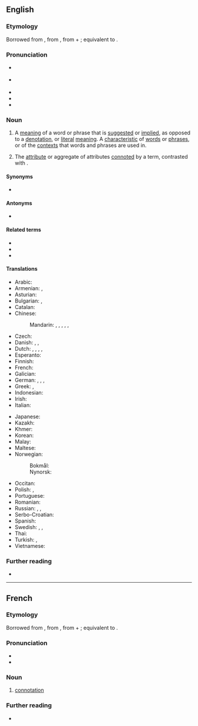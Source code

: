 ==English==
{{wikipedia}}

===Etymology===
Borrowed from {{bor|en|ML.|connotātiō}}, from {{m|la|connotō|t=I mark in addition}}, from {{der|en|la|con-|t=together, with}} + {{m|la|noto|t=I note}}; equivalent to {{suffix|en|connote|ation}}.

===Pronunciation===
* {{a|GA}} {{IPA|en|/ˌkɑnəˈteɪʃən/}}
* {{a|RP}} {{IPA|en|/ˌkɒnəˈteɪʃən/}}
* {{audio|en|LL-Q1860 (eng)-Vealhurl-connotation.wav|Audio (Southern England)}}
* {{rhymes|en|eɪʃən|s=4}}
* {{hyphenation|en|con|no|ta|tion}}

===Noun===
{{en-noun}}

# {{lb|en|semantics}} A [[meaning]] of a word or phrase that is [[suggest]]ed or [[implied]], as opposed to a [[denotation]], or [[literal]] [[meaning]]. A [[characteristic]] of [[word]]s or [[phrase]]s, or of the [[context]]s that words and phrases are used in.
#: {{ux|en|The word "advisedly" has a '''connotation''' of "wisely", although it denotes merely "intentionally" and "deliberately."}}
#: {{ux|en|The word "happy" has a positive '''connotation''', while "sad" has a negative '''connotation.'''}}
# {{lb|en|logic}} The [[attribute]] or aggregate of attributes [[connote]]d by a term, contrasted with {{m|en|denotation}}.
#: {{ux|en|The two expressions "the morning star" and "the evening star" have different '''connotations''' but the same denotation (i.e. the planet Venus).}}

====Synonyms====
* {{l|en|intension}}

====Antonyms====
* {{l|en|denotation}}

====Related terms====
* {{l|en|connotate}}
* {{l|en|connotative}}
* {{l|en|connote}}

====Translations====
{{trans-top|suggested or implied meaning}}
* Arabic: {{t+|ar|دَلَالَة|f}}
* Armenian: {{t|hy|հարանշանակություն}}, {{t|hy|[[լրացուցիչ]] [[իմաստ]]}}
* Asturian: {{t|ast|connotación|f}}
* Bulgarian: {{t+|bg|конотация}}, {{t|bg|допълнително значение}}
* Catalan: {{t+|ca|connotació|f}}
* Chinese:
*: Mandarin: {{t+|cmn|含義|sc=Hani}}, {{t+|cmn|含义|tr=hányì|sc=Hani}}, {{t+|cmn|意蘊}}, {{t+|cmn|意蕴|tr=yìyùn}}, {{t+|cmn|涵義}}, {{t+|cmn|涵义|tr=hányì}}
* Czech: {{t|cs|konotace|f}}
* Danish: {{t+|da|konnotation|c}}, {{t|da|medbetydning|c}}, {{t|da|bibetydning|c}}
* Dutch: {{t+|nl|connotatie|f}}, {{t|nl|bijbetekenis|f}}, {{t+|nl|bijklank|m}}, {{t+|nl|associatie|f}}, {{t+|nl|gevoelswaarde|f}}
* Esperanto: {{t|eo|kromsignifo}}
* Finnish: {{t+|fi|konnotaatio}}
* French: {{t+|fr|connotation|f}}
* Galician: {{t+|gl|connotación|f}}
* German: {{t+|de|Konnotation}}, {{t+|de|Nebenbedeutung}}, {{t+|de|Beiklang}}, {{t+|de|Beigeschmack}}
* Greek: {{t+|el|υποδήλωση|f|sc=Grek}}, {{t+|el|συνεκδοχή|f|sc=Grek}}
* Indonesian: {{t+|id|konotasi}}
* Irish: {{t|ga|fochiall|f}}
* Italian: {{t+|it|connotazione|f}}
{{trans-mid}}
* Japanese: {{t+|ja|含意|tr=がんい, gan'i}}
* Kazakh: {{t|kk|коннотация}}
* Khmer: {{t-needed|km}}
* Korean: {{t+|ko|함축}}
* Malay: {{t|ms|konotasi}}
* Maltese: {{t|mt|konnotazzjoni|f}}
* Norwegian:
*: Bokmål: {{t+|nb|konnotasjon|m}}
*: Nynorsk: {{t|nn|konnotasjon|m}}
* Occitan: {{t|oc|connotacion|f}}
* Polish: {{t|pl|konotacja|f}}, {{t+|pl|skojarzenie|n}}
* Portuguese: {{t+|pt|conotação|f}}
* Romanian: {{t+|ro|conotație|f}}
* Russian: {{t+|ru|подте́кст|m}}, {{t+|ru|коннота́ция|f}}, {{t|ru|созначе́ние|n}}
* Serbo-Croatian: {{t+|sh|konotacija|f}}
* Spanish: {{t+|es|connotación|f}}
* Swedish: {{t+|sv|konnotation}}, {{t+|sv|bibetydelse|c}}, {{t+|sv|innebörd|c}}
* Thai: {{t-needed|th}}
* Turkish: {{t|tr|tâlî mânâ}}, {{t|tr|yan anlam}}
* Vietnamese: {{t-needed|vi}}
{{trans-bottom}}

===Further reading===
* {{R:OED2}}

----

==French==
{{wikipedia}}

===Etymology===
Borrowed from {{bor|fr|ML.|connotātiō}}, from {{m|la|connotō|t=I mark in addition}}, from {{der|fr|la|con-|t=together, with}} + {{m|la|noto|t=I note}}; equivalent to {{af|fr|connoter|-ation}}.

===Pronunciation===
* {{fr-IPA}}
* {{audio|fr|LL-Q150 (fra)-LoquaxFR-connotation.wav|Audio}}

===Noun===
{{fr-noun|f}}

# [[connotation]]

===Further reading===
* {{R:TLFi}}

{{C|fr|Semantics}}